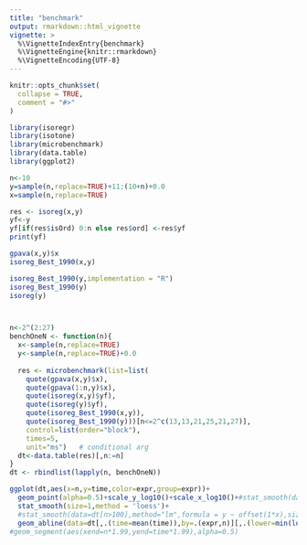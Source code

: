 ```yaml
---
title: "benchmark"
output: rmarkdown::html_vignette
vignette: >
  %\VignetteIndexEntry{benchmark}
  %\VignetteEngine{knitr::rmarkdown}
  %\VignetteEncoding{UTF-8}
---
```


```r
knitr::opts_chunk$set(
  collapse = TRUE,
  comment = "#>"
)
```

```r
library(isoregr)
library(isotone)
library(microbenchmark)
library(data.table)
library(ggplot2)
```

```r
n<-10
y=sample(n,replace=TRUE)+11:(10+n)+0.0
x=sample(n,replace=TRUE)

res <- isoreg(x,y)
yf<-y
yf[if(res$isOrd) 0:n else res$ord] <-res$yf
print(yf)

gpava(x,y)$x
isoreg_Best_1990(x,y)

isoreg_Best_1990(y,implementation = "R")
isoreg_Best_1990(y)
isoreg(y)



n<-2^(2:27)
benchOneN <- function(n){
  x<-sample(n,replace=TRUE)
  y<-sample(n,replace=TRUE)+0.0
  
  res <- microbenchmark(list=list(
    quote(gpava(x,y)$x),
    quote(gpava(1:n,y)$x),
    quote(isoreg(x,y)$yf),
    quote(isoreg(y)$yf),
    quote(isoreg_Best_1990(x,y)),
    quote(isoreg_Best_1990(y)))[n<=2^c(13,13,21,25,21,27)],
    control=list(order="block"),
    times=5,
    unit="ms")   # conditional arg
  dt<-data.table(res)[,n:=n]
}
dt <- rbindlist(lapply(n, benchOneN))

ggplot(dt,aes(x=n,y=time,color=expr,group=expr))+ 
  geom_point(alpha=0.5)+scale_y_log10()+scale_x_log10()+#stat_smooth(data=dt[n>100],method="lm",size=0.5,fill=NA)+
  stat_smooth(size=1,method = 'loess')+
  #stat_smooth(data=dt[n>100],method="lm",formula = y ~ offset(1*x),size=0.5,fill=NA,color="gray")#+
  geom_abline(data=dt[,.(time=mean(time)),by=.(expr,n)][,.(lower=min(log10(time)-log10(n))),by=expr],aes(intercept = lower, slope=1))
#geom_segment(aes(xend=n*1.99,yend=time*1.99),alpha=0.5)


```

